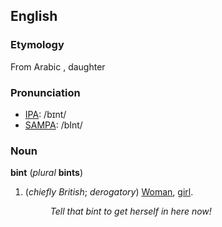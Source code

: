 ==English==
===Etymology===
From Arabic [[]], daughter

===Pronunciation===
*[[IPA]]: /bɪnt/
*[[SAMPA]]: /bInt/

===Noun===
'''bint''' (''plural'' '''bints''')

#(''chiefly British''; ''derogatory'') [[Woman]], [[girl]].
#:''Tell that bint to get herself in here now!''